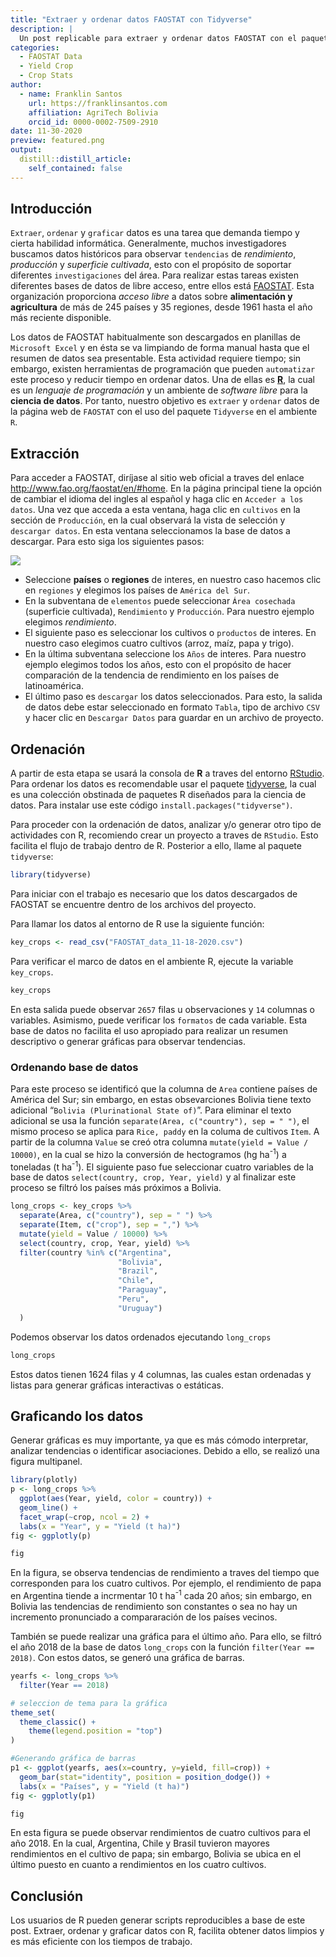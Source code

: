 ```yaml
---
title: "Extraer y ordenar datos FAOSTAT con Tidyverse"
description: |
  Un post replicable para extraer y ordenar datos FAOSTAT con el paquete Tidyverse. Se presenta un análisis comparativo de paises latinoamericanos en función al rendimiento de los cultivos mas consumidas por la humanidad.
categories:
  - FAOSTAT Data
  - Yield Crop
  - Crop Stats
author:
  - name: Franklin Santos
    url: https://franklinsantos.com
    affiliation: AgriTech Bolivia
    orcid_id: 0000-0002-7509-2910
date: 11-30-2020
preview: featured.png
output:
  distill::distill_article:
    self_contained: false
---
```


## **Introducción**

`Extraer`, `ordenar` y `graficar` datos es una tarea que demanda tiempo y cierta habilidad informática. Generalmente, muchos investigadores buscamos datos históricos para observar `tendencias` de *rendimiento*, *producción* y *superficie cultivada*, esto con el propósito de soportar diferentes `investigaciones` del área. Para realizar estas tareas existen diferentes bases de datos de libre acceso, entre ellos está [FAOSTAT](http://www.fao.org/faostat/es/#home). Esta organización proporciona *acceso libre* a datos sobre **alimentación y agricultura** de más de 245 países y 35 regiones, desde 1961 hasta el año más reciente disponible. 

Los datos de FAOSTAT habitualmente son descargados en planillas de `Microsoft Excel` y en ésta se va limpiando de forma manual hasta que el resumen de datos sea presentable. Esta actividad requiere tiempo; sin embargo, existen herramientas de programación que pueden `automatizar` este proceso y reducir tiempo en ordenar datos. Una de ellas es [**R**](https://www.r-project.org), la cual es un *lenguaje de programación* y un ambiente de *software libre* para la **ciencia de datos**. Por tanto, nuestro objetivo es `extraer` y `ordenar` datos de la página web de `FAOSTAT` con el uso del paquete `Tidyverse` en el ambiente `R`.

## **Extracción**

Para acceder a FAOSTAT, diríjase al sitio web oficial a traves del enlace <http://www.fao.org/faostat/en/#home>. En la página principal tiene la opción de cambiar el idioma del ingles al español y haga clic en `Acceder a los datos`. Una vez que acceda a esta ventana, haga clic en `cultivos` en la sección de `Producción`, en la cual observará la vista de selección y `descargar datos`. En esta ventana seleccionamos la base de datos a descargar. Para esto siga los siguientes pasos:

![](fao.png)

* Seleccione **países** o **regiones** de interes, en nuestro caso hacemos clic en `regiones` y elegimos los países de `América del Sur`.
* En la subventana de `elementos` puede seleccionar `Área cosechada` (superficie cultivada), `Rendimiento` y `Producción`. Para nuestro ejemplo elegimos *rendimiento*.
* El siguiente paso es seleccionar los cultivos o `productos` de interes. En nuestro caso elegimos cuatro cultivos (arroz, maíz, papa y trigo).
* En la última subventana seleccione los `Años` de interes. Para nuestro ejemplo elegimos todos los años, esto con el propósito de hacer comparación de la tendencia de rendimiento en los países de latinoamérica.
* El último paso es `descargar` los datos seleccionados. Para esto, la salida de datos debe estar seleccionado en formato `Tabla`, tipo de archivo `CSV` y hacer clic en `Descargar Datos` para guardar en un archivo de proyecto.

## **Ordenación**

A partir de esta etapa se usará la consola de **R** a traves del entorno [RStudio](https://rstudio.com). Para ordenar los datos es recomendable usar el paquete [tidyverse](https://www.tidyverse.org), la cual es una colección obstinada de paquetes R diseñados para la ciencia de datos. Para instalar use este código `install.packages("tidyverse")`.

Para proceder con la ordenación de datos, analizar y/o generar otro tipo de actividades con R, recomiendo crear un proyecto a traves de `RStudio`. Esto facilita el flujo de trabajo dentro de R. Posterior a ello, llame al paquete `tidyverse`:

```r
library(tidyverse)
```

Para iniciar con el trabajo es necesario que los datos descargados de FAOSTAT se encuentre dentro de los archivos del proyecto.

Para llamar los datos al entorno de R use la siguiente función:

```r
key_crops <- read_csv("FAOSTAT_data_11-18-2020.csv")
```

Para verificar el marco de datos en el ambiente R, ejecute la variable `key_crops`. 

```r
key_crops
```

En esta salida puede observar `2657` filas u observaciones y `14` columnas o variables. Asimismo, puede verificar los `formatos` de cada variable. Esta base de datos no facilita el uso apropiado para realizar un resumen descriptivo o generar gráficas para observar tendencias.

### Ordenando base de datos

Para este proceso se identificó que la columna de `Area` contiene países de América del Sur; sin embargo, en estas obsevarciones Bolivia tiene texto adicional "`Bolivia (Plurinational State of)`". Para eliminar el texto adicional se usa la función `separate(Area, c("country"), sep = " ")`, el mismo proceso se aplica para `Rice, paddy` en la columa de cultivos `Item`. A partir de la columna `Value` se creó otra columna `mutate(yield = Value / 10000)`, en la cual se hizo la conversión de hectogramos (hg ha^-1^) a toneladas (t ha^-1^). El siguiente paso fue seleccionar cuatro variables de la base de datos `select(country, crop, Year, yield)` y al finalizar este proceso se filtró los países más próximos a Bolivia. 

```r
long_crops <- key_crops %>% 
  separate(Area, c("country"), sep = " ") %>%
  separate(Item, c("crop"), sep = ",") %>%
  mutate(yield = Value / 10000) %>%
  select(country, crop, Year, yield) %>%
  filter(country %in% c("Argentina", 
                        "Bolivia", 
                        "Brazil",
                        "Chile",
                        "Paraguay",
                        "Peru",
                        "Uruguay")
  )
```

Podemos observar los datos ordenados ejecutando `long_crops`

```r
long_crops
```

Estos datos tienen 1624 filas y 4 columnas, las cuales estan ordenadas y listas para generar gráficas interactivas o estáticas.

## **Graficando los datos**

Generar gráficas es muy importante, ya que es más cómodo interpretar, analizar tendencias o identificar asociaciones. Debido a ello, se realizó una figura multipanel.

```r
library(plotly)
p <- long_crops %>%
  ggplot(aes(Year, yield, color = country)) +
  geom_line() +
  facet_wrap(~crop, ncol = 2) +
  labs(x = "Year", y = "Yield (t ha)")
fig <- ggplotly(p)

fig
```

En la figura, se observa tendencias de rendimiento a traves del tiempo que corresponden para los cuatro cultivos. Por ejemplo, el rendimiento de papa en Argentina tiende a incrmentar 10 t ha^-1^ cada 20 años; sin embargo, en Bolivia las tendencias de rendimiento son constantes o sea no hay un incremento pronunciado a compararación de los países vecinos.

También se puede realizar una gráfica para el último año. Para ello, se filtró el año 2018 de la base de datos `long_crops` con la función `filter(Year == 2018)`. Con estos datos, se generó una gráfica de barras.

```r
yearfs <- long_crops %>%
  filter(Year == 2018)

# seleccion de tema para la gráfica
theme_set(
  theme_classic() +
    theme(legend.position = "top")
)

#Generando gráfica de barras
p1 <- ggplot(yearfs, aes(x=country, y=yield, fill=crop)) +
  geom_bar(stat="identity", position = position_dodge()) +
  labs(x = "Países", y = "Yield (t ha)")
fig <- ggplotly(p1)

fig
```

En esta figura se puede observar rendimientos de cuatro cultivos para el año 2018. En la cual, Argentina, Chile y Brasil tuvieron mayores rendimientos en el cultivo de papa; sin embargo, Bolivia se ubica en el último puesto en cuanto a rendimientos en los cuatro cultivos.

## **Conclusión**

Los usuarios de R pueden generar scripts reproducibles a base de este post. Extraer, ordenar y graficar datos con R, facilita obtener datos limpios y es más eficiente con los tiempos de trabajo.


